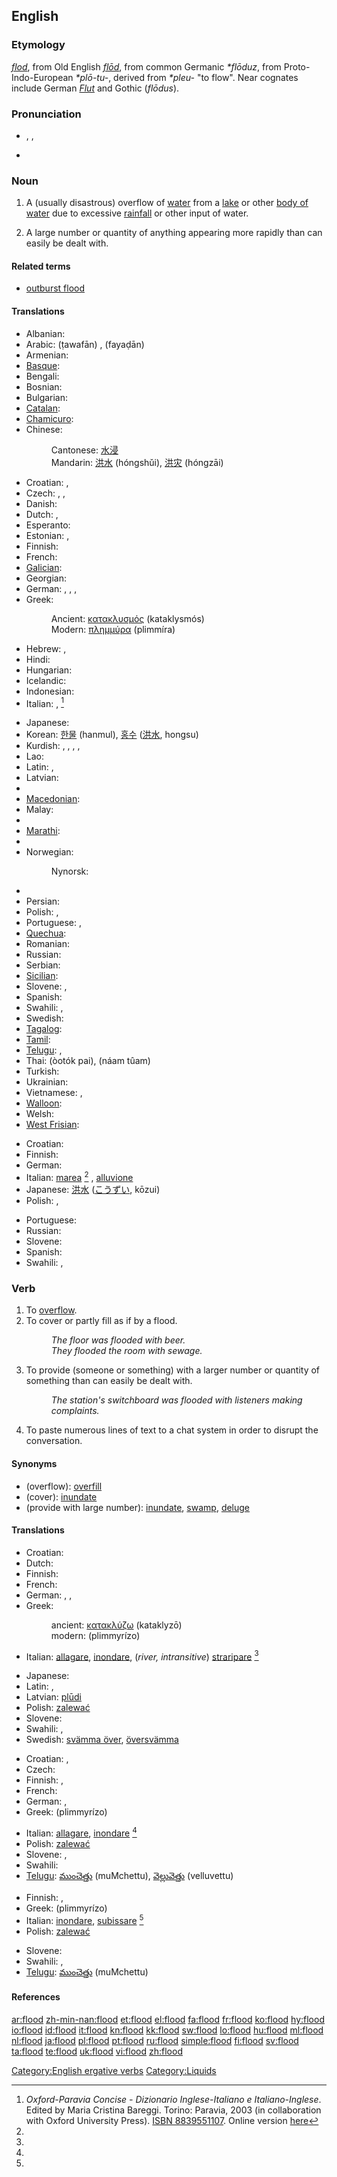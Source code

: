 {{wikipedia}}
==English==

===Etymology===
{{etyl|enm}} ''[[flod]]'', from Old English ''[[flod|flōd]]'', from common Germanic ''*flōduz'', from Proto-Indo-European ''*plō-tu-'', derived from ''*pleu-'' "to flow". Near cognates include German ''[[Flut]]'' and Gothic <!-- [[𐍆𐌻𐍉𐌳𐌿𐍃]] --> (''flōdus'').

===Pronunciation===
* {{enPR|flŭd}}, {{IPA|/flʌd/}}, {{SAMPA|/flVd/}}
* {{audio|En-us-flood.ogg|Audio (US)}}
*: {{rhymes|ʌd}}

===Noun===
{{en-noun}}

# A (usually disastrous) overflow of [[water]] from a [[lake]] or other [[body of water]] due to excessive [[rainfall]] or other input of water.
# {{figuratively}} A large number or quantity of anything appearing more rapidly than can easily be dealt with.

====Related terms====
* [[outburst flood]] <!--(''geology'') catastrophic flooding from a glacier-->

====Translations====
{{trans-top|overflow of water}}
* Albanian: {{t-|sq|përmbytje|xs=Albanian}}
* Arabic: {{Arab|[[طوفان]]}} (ṭawafān) {{m}}, {{Arab|[[فيضان]]}} (fayaḍān) {{m}}
* Armenian: {{t-|hy|հեղեղ|tr=heġeġ|sc=Hayeren|xs=Armenian}}
* [[Basque]]: {{t|eu|uholde|xs=Basque}}
* Bengali: {{t|bn|বন্যা|sc=Beng|xs=Bengali}}
* Bosnian: {{t-|bs|poplava|f}}
* Bulgarian: {{t+|bg|наводнение|n|tr=navodnenie|sc=Cyrl}}
* [[Catalan]]: {{t|ca|inundació|f}}
* [[Chamicuro]]: {{tø|ccc|imujki}}
* Chinese:
*: Cantonese: [[水浸]]
*: Mandarin: [[洪水]] (hóngshǔi), [[洪灾]] (hóngzāi)
* Croatian: {{t-|hr|poplava|f|alt=pȍplava}}, {{t-|hr|potop|m|alt=pòtop}}
* Czech: {{t-|cs|povodeň|f}}, {{t-|cs|záplava|f}}, {{t-|cs|potopa|f}}
* Danish: {{t|da|oversvømmelse|c}}
* Dutch: {{t+|nl|overstroming|f}}, {{t+|nl|vloed|m}}
* Esperanto: {{t-|eo|inundo|xs=Esperanto}}
* Estonian: {{t|et|üleujutus}}, {{t-|et|veetulv}}
* Finnish: {{t-|fi|tulva}}
* French: {{t+|fr|inondation|f}}
* [[Galician]]: {{t+|gl|inundación|f|xs=Galician}}
* Georgian: {{t|ka|წყალდიდობა|tr=ts‘q‘aldidoba|xs=Georgian}}
* German: {{t+|de|Flut|f}} {{italbrac|tidal}}, {{t-|de|Überflutung|f}}, {{t+|de|Überschwemmung|f}}, {{t+|de|Hochwasser|n}}
* Greek:
*: Ancient: [[κατακλυσμός]] (kataklysmós) {{m}}
*: Modern: [[πλημμύρα]] (plimmíra) {{f}}
* Hebrew: {{t+|he|מבול|m|tr=mabbul|sc=Hebr}}, {{t|he|שיטפון|m|tr=šittafon|sc=Hebr}}
* Hindi: {{t-|hi|बाढ़|sc=Deva|xs=Hindi}}
* Hungarian: {{t+|hu|árvíz}}
* Icelandic: {{t+|is|flóð|n}}
* Indonesian: {{t+|id|banjir|xs=Indonesian}}
* Italian: {{t+|it|inondazione|f}}, {{t+|it|alluvione|f}} <ref name=oxf-par>''Oxford-Paravia Concise - Dizionario Inglese-Italiano e Italiano-Inglese''. Edited by Maria Cristina Bareggi. Torino: Paravia, 2003 (in collaboration with Oxford University Press). [[W:Wikipedia:book sources| ISBN 8839551107]]. Online version [http://www.oxfordparavia.it/ here]</ref>
{{trans-mid}}
* Japanese: {{t-|ja|洪水|tr=こうずい, kōzui|sc=Jpan}}
* Korean: [[한물]] (hanmul), [[홍수]] ([[洪水]], hongsu)
* Kurdish: {{t+|ku|lehî}} {{f}}, {{t|ku|lêser}} {{f}}, {{t|ku|lês}} {{f}}, {{t|ku|avrabûn}} {{f}}, {{ku-Arab|[[لافاو]]}}
* Lao: {{t-|lo|ນ້ຳຖ້ວມ|tr=nam-thuam|sc=Laoo|xs=Lao}}
* Latin: {{t-|la|diluvium|n}}, {{t-|la|inundatio|f}}
* Latvian: {{t|lv|plūdi|m|p|xs=Latvian}}
* {{trreq|Lithuanian}}
* [[Macedonian]]: {{t-|mk|поплава|f|sc=Cyrl|xs=Macedonian}}
* Malay: {{t-|ms|banjir|xs=Malay}}
* {{trreq|Maltese}}
* [[Marathi]]: {{t-|mr|पूर|sc=Deva|xs=Marathi}}
* {{trreq|Mongolian}}
* Norwegian: {{t|no|flom}}
*: Nynorsk: {{t|nn|flaum|xs=Norwegian Nynorsk}}
* {{trreq|Old English}}
* Persian: {{t+|fa|سیل|sc=fa-Arab|xs=Persian}}
* Polish: {{t+|pl|powódź|f}}, {{t+|pl|potop|m}}
* Portuguese: {{t+|pt|enchente|f}}, {{t+|pt|inundação|f}}
* [[Quechua]]: {{t|qu|nuyuy|xs=Quechua}}
* Romanian: {{t|ro|inundaţie|f}}
* Russian: {{t+|ru|наводнение|n|tr=navodnénije|sc=Cyrl}}
* Serbian: {{t-|sr|поплава|f|sc=Cyrl}}
* [[Sicilian]]: {{tø|scn|allavinamentu|m}}
* Slovene: {{t+|sl|poplava|f}}, {{t-|sl|povodenj|f}}
* Spanish: {{t+|es|inundación|f}}
* Swahili: {{t+|sw|mafuriko|xs=Swahili}},  {{t+|sw|gharika|xs=Swahili}}
* Swedish: {{t|sv|översvämning|c}}
* [[Tagalog]]: {{t-|tl|baha|xs=Tagalog}}
* [[Tamil]]: {{t|ta|வெள்ளம்|xs=Tamil}}
* [[Telugu]]: {{t+|te|వరద|tr=varada|sc=Telu}}, {{t|te|వెల్లువ|tr=velluva|sc=Telu}}
* Thai: {{Thai|[[อุทกภัย]]}} (òotók pai), {{Thai|[[น้ำท่วม]]}} (náam tûam)
* Turkish: {{t+|tr|sel}}
* Ukrainian: {{t|uk|повінь|tr=povin’|sc=Cyrl|xs=Ukrainian}}
* Vietnamese: {{t+|vi|lụt|xs=Vietnamese}}, {{t-|vi|nạn lụt|xs=Vietnamese}}
* [[Walloon]]: {{t|wa|grossès aiwes|xs=Walloon}}
* Welsh: {{t|cy|llifogydd|xs=Welsh}}
* [[West Frisian]]: {{t|fy|oerstreaming}}
{{trans-bottom}}

{{trans-top|large number or quantity}}
* Croatian: {{t-|hr|poplava|f|alt=pȍplava}}
* Finnish: {{t-|fi|tulva}}
* German: {{t+|de|Flut|f}}
* Italian: [[marea]] <ref name=oxf-par /> {{f}}, [[alluvione]] {{f}}
* Japanese: [[洪水]] ([[こうずい]], kōzui)
* Polish: {{t+|pl|powódź|f}}, {{t+|pl|potok|m}}
{{trans-mid}}
* Portuguese: {{t|pt|dilúvio|m}}
* Russian: {{t|ru|наплыв|m|tr=naplýv|sc=Cyrl}}
* Slovene: {{t+|sl|poplava|f}}
* Spanish: {{t-|es|diluvio|m}}
* Swahili: {{t+|sw|mafuriko|xs=Swahili}},  {{t+|sw|gharika|xs=Swahili}}
{{trans-bottom}}

===Verb===
{{en-verb}}

# To [[overflow]].
# To cover or partly fill as if by a flood.
#: ''The floor was flooded with beer.''
#: ''They flooded the room with sewage.''
# {{figuratively}} To provide (someone or something) with a larger number or quantity of something than can easily be dealt with.
#: ''The station's switchboard was flooded with listeners making complaints.''
# {{context|internet|computing}} To paste numerous lines of text to a chat system in order to disrupt the conversation.

====Synonyms====
* (overflow): [[overfill]]
* (cover): [[inundate]]
* (provide with large number): [[inundate]], [[swamp]], [[deluge]]

====Translations====

{{trans-top|overflow}}
* Croatian: {{t|hr|preplaviti|alt=prepláviti}}
* Dutch: {{t+|nl|overstromen}}
* Finnish: {{t-|fi|tulvia}}
* French: {{t+|fr|inonder}}
* German: {{t-|de|überschwemmen}}, {{t-|de|überfluten}}, {{t|de|überfüllen}}
* Greek:
*: ancient: [[κατακλύζω]] (kataklyzō)
*: modern: {{t+|el|πλημμυρίζω|sc=Grek}} (plimmyrízo)
* Italian: [[allagare]], [[inondare]], (''river, intransitive'') [[straripare]] <ref name=oxf-par />
{{trans-mid}}
* Japanese: {{t-|ja|氾濫する|sc=Jpan}}
* Latin: {{t-|la|inundare}}, {{t-|la|diluviare}}
* Latvian: [[plūdi]]
* Polish: [[zalewać]]
* Slovene: {{t-|sl|preplaviti}}
* Swahili: {{t+|sw|mafuriko|xs=Swahili}},  {{t+|sw|gharika|xs=Swahili}}
* Swedish: [[svämma över]], [[översvämma]]
{{trans-bottom}}

{{trans-top|cover as if by a flood}}
* Croatian: {{t|hr|potopiti|alt=potòpiti}}, {{t|hr|poplaviti|alt=popláviti}}
* Czech: {{t-|cs|zaplavit}}
* Finnish: {{t-|fi|tulvia}}, {{t-|fi|hukuttaa}}
* French: {{t+|fr|inonder}}
* German: {{t-|de|überschwemmen}}, {{t-|de|überfluten}}
* Greek: {{t+|el|πλημμυρίζω|sc=Grek}} (plimmyrízo)
{{trans-mid}}
* Italian: [[allagare]], [[inondare]] <ref name=oxf-par />
* Polish: [[zalewać]]
* Slovene: {{t-|sl|preplaviti}}, {{t-|sl|poplaviti}}
* Swahili: {{t+|sw|gharika|xs=Swahili}}
* [[Telugu]]: [[ముంచెత్తు]] (muMchettu), [[వెల్లువెత్తు]] (velluvettu)
{{trans-bottom}}

{{trans-top|provide with a large number of quantity}}
* Finnish: {{t-|fi|tukkia}}, {{t-|fi|hukuttaa}}
* Greek: {{t+|el|πλημμυρίζω|sc=Grek}} (plimmyrízo)
* Italian: [[inondare]], [[subissare]] <ref name=oxf-par />
* Polish: [[zalewać]]
{{trans-mid}}
* Slovene: {{t-|sl|preplaviti}}
* Swahili: {{t+|sw|mafuriko|xs=Swahili}},  {{t+|sw|gharika|xs=Swahili}}
* [[Telugu]]: [[ముంచెత్తు]] (muMchettu)
{{trans-bottom}}

====References====
<references/>

[[Category:English ergative verbs]]
[[Category:Liquids]]

[[ar:flood]]
[[zh-min-nan:flood]]
[[et:flood]]
[[el:flood]]
[[fa:flood]]
[[fr:flood]]
[[ko:flood]]
[[hy:flood]]
[[io:flood]]
[[id:flood]]
[[it:flood]]
[[kn:flood]]
[[kk:flood]]
[[sw:flood]]
[[lo:flood]]
[[hu:flood]]
[[ml:flood]]
[[nl:flood]]
[[ja:flood]]
[[pl:flood]]
[[pt:flood]]
[[ru:flood]]
[[simple:flood]]
[[fi:flood]]
[[sv:flood]]
[[ta:flood]]
[[te:flood]]
[[uk:flood]]
[[vi:flood]]
[[zh:flood]]